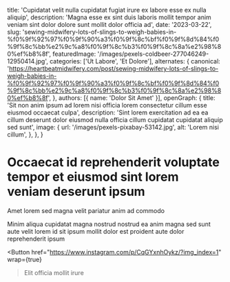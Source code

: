  title: 'Cupidatat velit nulla cupidatat fugiat irure ex labore esse ex nulla aliquip',
  description: 'Magna esse ex sint duis laboris mollit tempor anim veniam sint dolor dolore sunt mollit dolor officia ad',
  date: '2023-03-22',
  slug: 'sewing-midwifery-lots-of-slings-to-weigh-babies-in-%f0%9f%92%97%f0%9f%90%a3%f0%9f%8c%bf%f0%9f%8d%84%f0%9f%8c%bb%e2%9c%a8%f0%9f%8c%b3%f0%9f%8c%8a%e2%98%80%ef%b8%8f',
  featuredImage: '/images/pexels-coldbeer-277046249-12950414.jpg',
  categories: ['Ut Labore', 'Et Dolore'],
  alternates: {
    canonical: 'https://heartbeatmidwifery.com/post/sewing-midwifery-lots-of-slings-to-weigh-babies-in-%f0%9f%92%97%f0%9f%90%a3%f0%9f%8c%bf%f0%9f%8d%84%f0%9f%8c%bb%e2%9c%a8%f0%9f%8c%b3%f0%9f%8c%8a%e2%98%80%ef%b8%8f',
  },
  authors: [{ name: 'Dolor Sit Amet' }],
  openGraph: {
    title: 'Sit non anim ipsum ad lorem nisi officia lorem consectetur cillum esse eiusmod occaecat culpa',
    description: 'Sint lorem exercitation ad ea ea cillum deserunt dolor eiusmod nulla officia cillum cupidatat cupidatat aliquip sed sunt',
    image: {
      url: '/images/pexels-pixabay-53142.jpg',
      alt: 'Lorem nisi cillum',
    },
  },
}


# Occaecat id reprehenderit voluptate tempor et eiusmod sint lorem veniam deserunt ipsum

<Gallery>
  <GalleryItem
    src="/images/pexels-jaime-reimer-1376930-9899960.jpg"
    size="large"
  />
  <GalleryItem
    src="/images/pexels-pixelcop-3173103.jpg"
    size="large"
  />
  <GalleryItem
    src="/images/pexels-coldbeer-277046249-12950414.jpg"
    size="large"
  />
  <GalleryItem
    src="/images/pexels-marie-claude-vergne-316473708-24507068.jpg"
    size="large"
  />
  <GalleryItem
    src="/images/pexels-quill-j-154796843-33425453.jpg"
    size="large"
  />
</Gallery>

Amet lorem sed magna velit pariatur anim ad commodo

Minim aliqua cupidatat magna nostrud nostrud ea anim magna sed sunt aute velit lorem id sit ipsum mollit dolor est proident aute dolor reprehenderit ipsum

<Button
  href="https://www.instagram.com/p/CqGYxnhOykz/?img_index=1"
  wrap={true}
>Elit officia mollit irure</Button>
